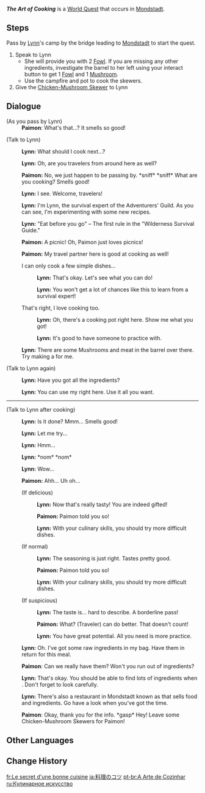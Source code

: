 {{Quest Infobox
|image         = World Quest The Art of Cooking.png
|id            = 00467
|type          = World
|region        = Mondstadt
|area          = Starfell Valley
|summary       = Learn now to [[cook]] and obtain [[food]].
|requirement   = Clear the hilichurl camp in [[Going Upon the Breeze]]
|startLocation = [[Starfell Valley]], [[Mondstadt]]
|exp           = 125
|mora          = 25,000
|other         = {{Card|Mushroom|5}}{{Card|Fowl|10}}{{Card|Wheat|5}}{{Card|Bird Egg|5}}
|characters    = Traveler; Paimon; Lynn
|voiced        = yes
}}
'''''The Art of Cooking''''' is a [[World Quest]] that occurs in [[Mondstadt]].

==Steps==
Pass by [[Lynn]]'s camp by the bridge leading to [[Mondstadt]] to start the quest.
# Speak to Lynn
#* She will provide you with 2 [[Fowl]]. If you are missing any other ingredients, investigate the barrel to her left using your interact button to get 1 [[Fowl]] and 1 [[Mushroom]].
#* Use the campfire and pot to cook the skewers.
# Give the [[Chicken-Mushroom Skewer]] to Lynn

==Dialogue==
{{Quest Description|On the outskirts of the [[City of Mondstadt]], the adventurer [[Lynn]] is currently preparing to make a meal...}}
{{Dialogue start}}
;(As you pass by Lynn)
:'''Paimon''': What's that...? It smells so good!

;(Talk to Lynn)
:{{A|vo tips cooking lin 01.ogg}} '''Lynn:''' What should I cook next...?
:{{A|vo tips cooking lin 02.ogg}} '''Lynn:''' Oh, are you travelers from around here as well?
:{{A|vo tips cooking paimon 01.ogg}} '''Paimon:''' No, we just happen to be passing by. *sniff* *sniff* What are you cooking? Smells good!
:{{A|vo tips cooking lin 03.ogg}} '''Lynn:''' I see. Welcome, travelers!
:{{A|vo tips cooking lin 04.ogg}} '''Lynn:''' I'm Lynn, the survival expert of the Adventurers' Guild. As you can see, I'm experimenting with some new recipes.
:{{A|vo tips cooking lin 05.ogg}} '''Lynn:''' "Eat before you go" – The first rule in the "Wilderness Survival Guide."
:{{A|vo tips cooking paimon 02.ogg}} '''Paimon:''' A picnic! Oh, Paimon just loves picnics!
:{{A|vo tips cooking paimon 03.ogg}} '''Paimon:''' My travel partner here is good at cooking as well!
:{{DIcon}} I can only cook a few simple dishes...
::{{A|vo tips cooking lin 06a 1.ogg}} '''Lynn:''' That's okay. Let's see what you can do!
::{{A|vo tips cooking lin 06a 2.ogg}} '''Lynn:''' You won't get a lot of chances like this to learn from a survival expert!
:{{DIcon}} That's right, I love cooking too.
::{{A|vo tips cooking lin 06b 1.ogg}} '''Lynn:''' Oh, there's a cooking pot right here. Show me what you got!
::{{A|vo tips cooking lin 06b 2.ogg}} '''Lynn:''' It's good to have someone to practice with.
:{{A|vo tips cooking lin 07.ogg}} '''Lynn:''' There are some Mushrooms and meat in the barrel over there. Try making a {{Color|buzzword|Chicken-Mushroom Skewer}} for me.

;(Talk to Lynn again)
:{{A|vo tips cooking lin 08.ogg}} '''Lynn:''' Have you got all the ingredients?
:{{A|vo tips cooking lin 09.ogg}} '''Lynn:''' You can use my {{Color|buzzword|pot}} right here. Use it all you want.

----

;(Talk to Lynn after cooking)
:{{A|vo tips cooking lin 10.ogg}} '''Lynn:''' Is it done? Mmm... Smells good!
:{{A|vo tips cooking lin 11.ogg}} '''Lynn:''' Let me try...
:{{A|vo tips cooking lin 12.ogg}} '''Lynn:''' Hmm...
:{{A|vo tips cooking lin 13.ogg}} '''Lynn:''' *nom* *nom*
:{{A|vo tips cooking lin 14.ogg}} '''Lynn:''' Wow...
:{{A|vo tips cooking paimon 04.ogg}} '''Paimon:''' Ahh... Uh oh...
:;(If delicious)
::{{A|vo tips cooking lin 15a.ogg}} '''Lynn:''' Now that's really tasty! You are indeed gifted!
::{{A|vo tips cooking paimon 05a.ogg}} '''Paimon:''' Paimon told you so!
::{{A|vo tips cooking lin 16a.ogg}} '''Lynn:''' With your culinary skills, you should try more difficult dishes.
:;(If normal)
::{{A|vo tips cooking lin 15b.ogg}} '''Lynn:''' The seasoning is just right. Tastes pretty good.
::{{A|vo tips cooking paimon 05b.ogg}} '''Paimon:''' Paimon told you so!
::{{A|vo tips cooking lin 16b.ogg}} '''Lynn:''' With your culinary skills, you should try more difficult dishes.
:;(If suspicious)
::{{A|vo tips cooking lin 15c.ogg}} '''Lynn:''' The taste is... hard to describe. A borderline pass!
::{{A|vo tips cooking paimon 05c a.ogg}} {{A|vo tips cooking paimon 05c b.ogg}} '''Paimon:''' What? (Traveler) can do better. That doesn't count!
::{{A|vo tips cooking lin 16c.ogg}} '''Lynn:''' You have great potential. All you need is more practice.
:{{A|vo tips cooking lin 17.ogg}} '''Lynn:''' Oh. I've got some raw ingredients in my bag. Have them in return for this meal.
:{{A|vo tips cooking paimon 06.ogg}} '''Paimon''': Can we really have them? Won't you run out of ingredients?
:{{A|vo tips cooking lin 18.ogg}} '''Lynn:''' That's okay. You should be able to find lots of ingredients when {{Color|buzzword|exploring the wilderness}}. Don't forget to look carefully.
:{{A|vo tips cooking lin 19.ogg}} '''Lynn:''' There's also a restaurant in Mondstadt known as {{Color|buzzword|Good Hunter}} that sells food and ingredients. Go have a look when you've got the time.
:{{A|vo tips cooking paimon 07.ogg}} '''Paimon''': Okay, thank you for the info. *gasp* Hey! Leave some Chicken-Mushroom Skewers for Paimon!
{{Dialogue end}}

==Other Languages==
{{Other Languages
|en      = The Art of Cooking
|zhs     = 烹饪的诀窍
|zhs_rm  = Pēngrèn de Juéqiào
|zht     = 烹飪的訣竅
|zht_rm  = Pēngrèn de Juéqiào
|zh_tl   = The Key to Culinary Success
|ja      = 料理のコツ
|ja_rm   = Ryouri no Kotsu
|ja_tl   = The Know-How of Cooking
|ko      = 요리의 비법
|ko_rm   = Yori-ui Bibeop
|ko_tl   = The Secret Method of Cooking
|es      = Secretos culinarios
|es_tl   = Culinary Secrets
|fr      = Le secret d'une bonne cuisine
|fr_tl   = The Secret of Good Cooking
|ru      = Кулинарное искусство
|ru_tl   = Culinary Art
|th      = เคล็ดลับการปรุงอาหาร
|th_rm   = 
|th_tl   = 
|vi      = Bí quyết nấu nướng
|vi_tl   = 
|de      = Geheimnis des Kochens
|de_tl   = Secret of Cooking
|id      = Teknik memasak
|id_tl   = Cooking Technique
|pt      = A Arte de Cozinhar
|pt_tl   = 
|tr      = Yemek Yapma Sanatı
|tr_tl   = 
|it      = L'arte culinaria
|it_tl   = 
}}

==Change History==
{{Change History|1.0}}

[[fr:Le secret d'une bonne cuisine]]
[[ja:料理のコツ]]
[[pt-br:A Arte de Cozinhar]]
[[ru:Кулинарное искусство]]